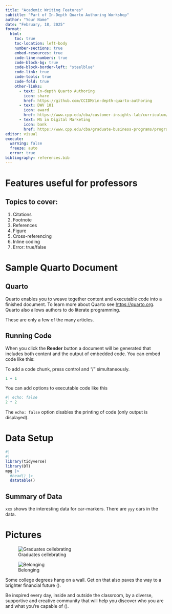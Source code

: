 ```yaml
---
title: "Academic Writing Features"
subtitle: "Part of In-Depth Quarto Authoring Workshop"
author: "Your Name"
date: "February, 18, 2025"
format: 
  html:
    toc: true
    toc-location: left-body
    number-sections: true
    embed-resources: true
    code-line-numbers: true
    code-block-bg: true
    code-block-border-left: "steelblue"
    code-link: true
    code-tools: true
    code-fold: true
    other-links: 
      - text: In-depth Quarto Authoring
        icon: share
        href: https://github.com/CCIDM/in-depth-quarto-authoring
      - text: DWV 101
        icon: award
        href: https://www.cpp.edu/cba/customer-insights-lab/curriculum/certificate/dwv/index.shtml
      - text: MS in Digital Marketing
        icon: bank
        href: https://www.cpp.edu/cba/graduate-business-programs/programs/master-degree-in-digital-marketing-and-marketing-analytics.shtml
editor: visual
execute: 
  warning: false
  freeze: auto
  error: true
bibliography: references.bib
---
```


# Features useful for professors

## Topics to cover:

1.  Citations
2.  Footnote
3.  References
4.  Figure
5.  Cross-referencing
6.  Inline coding
7.  Error: true/false

# Sample Quarto Document

## Quarto

Quarto enables you to weave together content and executable code into a finished document. To learn more about Quarto see <https://quarto.org>. Quarto also allows authors to do literate programming.

These are only a few of the many articles.

## Running Code

When you click the **Render** button a document will be generated that includes both content and the output of embedded code. You can embed code like this:

To add a code chunk, press control and "/" simultaneously.

```r
1 + 1
```

You can add options to executable code like this

```r
#| echo: false
2 * 2
```

The `echo: false` option disables the printing of code (only output is displayed).

# Data Setup

```r
#| 
#| 
library(tidyverse)
library(DT)
mpg |> 
  #head() |> 
  datatable()
```

::: callout-tip
## Summary of Data

`xxx` shows the interesting data for car-markers. There are `yyy` cars in the data.
:::

# Pictures

::: {layout-ncol="2"}
![Graduates cellebrating](images/24ag-grad_91.jpg){#fig-graduation fig-alt="People celebrating around the graduate"}

![Belonging](images/jayvion-campbell-and-friends.jpg){#fig-belonging fig-alt="a group of students standing"}
:::

Some college degrees hang on a wall. Get on that also paves the way to a brighter financial future ().

Be inspired every day, inside and outside the classroom, by a diverse, supportive and creative community that will help you discover who you are and what you're capable of ().

